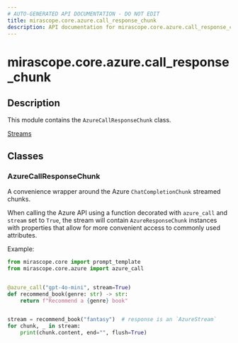 ```yaml
---
# AUTO-GENERATED API DOCUMENTATION - DO NOT EDIT
title: mirascope.core.azure.call_response_chunk
description: API documentation for mirascope.core.azure.call_response_chunk
---
```


# mirascope.core.azure.call_response_chunk

<ApiType type="Module" />

## Description

This module contains the `AzureCallResponseChunk` class.

<Info title="Usage">

[Streams](/docs/mirascope/learn/streams#handling-streamed-responses)

</Info>

## Classes

### AzureCallResponseChunk

A convenience wrapper around the Azure `ChatCompletionChunk` streamed chunks.

When calling the Azure API using a function decorated with `azure_call` and
`stream` set to `True`, the stream will contain `AzureResponseChunk` instances with
properties that allow for more convenient access to commonly used attributes.

Example:

```python
from mirascope.core import prompt_template
from mirascope.core.azure import azure_call


@azure_call("gpt-4o-mini", stream=True)
def recommend_book(genre: str) -> str:
    return f"Recommend a {genre} book"


stream = recommend_book("fantasy")  # response is an `AzureStream`
for chunk, _ in stream:
    print(chunk.content, end="", flush=True)
```


